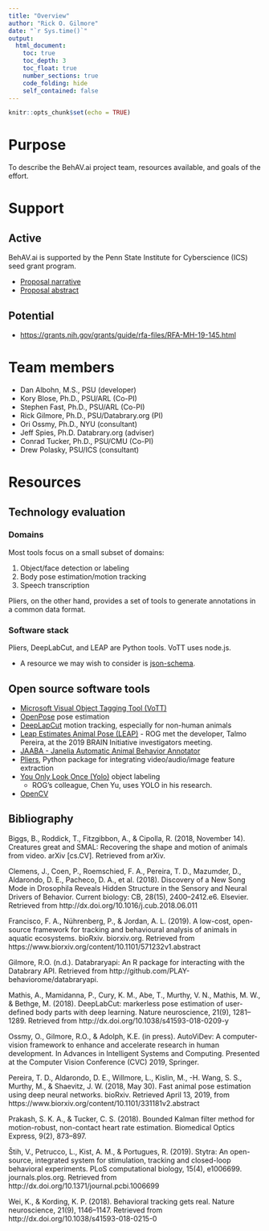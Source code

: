 ```yaml
---
title: "Overview"
author: "Rick O. Gilmore"
date: "`r Sys.time()`"
output:
  html_document:
    toc: true
    toc_depth: 3
    toc_float: true
    number_sections: true
    code_folding: hide
    self_contained: false
---
```


```r
knitr::opts_chunk$set(echo = TRUE)
```

# Purpose

To describe the BehAV.ai project team, resources available, and goals of the effort.

# Support

## Active

BehAV.ai is supported by the Penn State Institute for Cyberscience (ICS) seed grant program.

- [Proposal narrative](https://docs.google.com/document/d/1XwKC_F5byeeSgrrgL2t8wT7J4DDVVST1jY1Rdmr7NNg/edit?usp=sharing)
- [Proposal abstract](https://docs.google.com/document/d/13pungK4Vi6aOHCBQxBCmrkHJ3uUsyhgdRWLOzFyFHeg/edit?usp=sharing)

## Potential

- <https://grants.nih.gov/grants/guide/rfa-files/RFA-MH-19-145.html>

# Team members

- Dan Albohn, M.S., PSU (developer)
- Kory Blose, Ph.D., PSU/ARL (Co-PI)
- Stephen Fast, Ph.D., PSU/ARL (Co-PI)
- Rick Gilmore, Ph.D., PSU/Databrary.org (PI)
- Ori Ossmy, Ph.D., NYU (consultant)
- Jeff Spies, Ph.D. Databrary.org (adviser)
- Conrad Tucker, Ph.D., PSU/CMU (Co-PI)
- Drew Polasky, PSU/ICS (consultant)

# Resources

## Technology evaluation

### Domains

Most tools focus on a small subset of domains:

1. Object/face detection or labeling
2. Body pose estimation/motion tracking
3. Speech transcription

Pliers, on the other hand, provides a set of tools to generate annotations in a common data format.

### Software stack

Pliers, DeepLabCut, and LEAP are Python tools. VoTT uses node.js.

- A resource we may wish to consider is [json-schema](https://json-schema.org/).

## Open source software tools

- [Microsoft Visual Object Tagging Tool (VoTT)](https://github.com/Microsoft/VoTT)
- [OpenPose](https://github.com/CMU-Perceptual-Computing-Lab/openpose) pose estimation
- [DeepLapCut](https://github.com/AlexEMG/DeepLabCut) motion tracking, especially for non-human animals
- [Leap Estimates Animal Pose (LEAP)](https://github.com/talmo/leap)
      - ROG met the developer, Talmo Pereira, at the 2019 BRAIN Initiative investigators meeting.
- [JAABA - Janelia Automatic Animal Behavior Annotator](http://jaaba.sourceforge.net/)
- [Pliers](https://github.com/tyarkoni/pliers), Python package for integrating video/audio/image feature extraction
- [You Only Look Once (Yolo)](https://pjreddie.com/darknet/yolo/) object labeling
    - ROG's colleague, Chen Yu, uses YOLO in his research.
- [OpenCV](https://opencv.org/)

## Bibliography

Biggs, B., Roddick, T., Fitzgibbon, A., & Cipolla, R. (2018, November 14). Creatures great and SMAL: Recovering the shape and motion of animals from video. arXiv [cs.CV]. Retrieved from arXiv.

Clemens, J., Coen, P., Roemschied, F. A., Pereira, T. D., Mazumder, D., Aldarondo, D. E., Pacheco, D. A., et al. (2018). Discovery of a New Song Mode in Drosophila Reveals Hidden Structure in the Sensory and Neural Drivers of Behavior. Current biology: CB, 28(15), 2400–2412.e6. Elsevier. Retrieved from http://dx.doi.org/10.1016/j.cub.2018.06.011

Francisco, F. A., Nührenberg, P., & Jordan, A. L. (2019). A low-cost, open-source framework for tracking and behavioural analysis of animals in aquatic ecosystems. bioRxiv. biorxiv.org. Retrieved from https://www.biorxiv.org/content/10.1101/571232v1.abstract

Gilmore, R.O. (n.d.). Databraryapi: An R package for interacting with the Databrary API. Retrieved from http://github.com/PLAY-behaviorome/databraryapi.

Mathis, A., Mamidanna, P., Cury, K. M., Abe, T., Murthy, V. N., Mathis, M. W., & Bethge, M. (2018). DeepLabCut: markerless pose estimation of user-defined body parts with deep learning. Nature neuroscience, 21(9), 1281–1289. Retrieved from http://dx.doi.org/10.1038/s41593-018-0209-y

Ossmy, O., Gilmore, R.O., & Adolph, K.E. (in press). AutoViDev: A computer-vision framework to enhance and accelerate research in human development. In Advances in Intelligent Systems and Computing. Presented at the Computer Vision Conference (CVC) 2019, Springer.

Pereira, T. D., Aldarondo, D. E., Willmore, L., Kislin, M., -H. Wang, S. S., Murthy, M., & Shaevitz, J. W. (2018, May 30). Fast animal pose estimation using deep neural networks. bioRxiv. Retrieved April 13, 2019, from https://www.biorxiv.org/content/10.1101/331181v2.abstract

Prakash, S. K. A., & Tucker, C. S. (2018). Bounded Kalman filter method for motion-robust, non-contact heart rate estimation. Biomedical Optics Express, 9(2), 873–897.

Štih, V., Petrucco, L., Kist, A. M., & Portugues, R. (2019). Stytra: An open-source, integrated system for stimulation, tracking and closed-loop behavioral experiments. PLoS computational biology, 15(4), e1006699. journals.plos.org. Retrieved from http://dx.doi.org/10.1371/journal.pcbi.1006699

Wei, K., & Kording, K. P. (2018). Behavioral tracking gets real. Nature neuroscience, 21(9), 1146–1147. Retrieved from http://dx.doi.org/10.1038/s41593-018-0215-0
